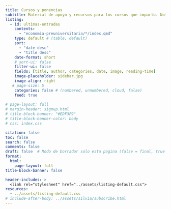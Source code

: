 ```yaml
---
title: Cursos y ponencias
subtitle: Material de apoyo y recursos para los cursos que imparto. Notas de clase, ejercicios, presentaciones y explicaciones detalladas sobre los temas abordados en cada curso.
listing:
  - id: ultimas-entradas
    contents: 
      - "economia-preuniversitaria/*/index.qmd"
    type: default # (table, default)
    sort: 
      - "date desc"
      - "title desc"
    date-format: short
    # sort-ui: false
    filter-ui: false
    fields: [title, author, categories, date, image, reading-time]
    image-placeholder: sidebar.jpg
    image-align: right
   # page-size: 5
    categories: false # (numbered, unnumbered, cloud, false)
    feed: true
    
# page-layout: full
# margin-header: signup.html
# title-block-banner: "#EDF3F9"
# title-block-banner-color: body
# css: index.css

citation: false
toc: false
search: false
comments: false
draft: false  # Modo de borrador solo esta pagina (false = final, true = borrador)
format: 
  html: 
    page-layout: full
title-block-banner: false

header-includes: >
  <link rel="stylesheet" href="../assets/listing-default.css">
resources:
  - ../assets/listing-default.css
# include-after-body: ../assets/silvia/subscribe.html
---
```


<script data-name="BMC-Widget" data-cfasync="false" src="https://cdnjs.buymeacoffee.com/1.0.0/widget.prod.min.js" data-id="achalmaedison" data-description="Support me on Buy me a coffee!" data-message="¡Apóyame con un café! ☕✨
Si disfrutas mis blogs y artículos sobre economía, finanzas y análisis de datos, tu apoyo me ayudará a seguir creando contenido de calidad. ¡Gracias por contribuir a este espacio de aprendizaje! 🚀📚" data-color="#FF5F5F" data-position="Right" data-x_margin="18" data-y_margin="18"></script>